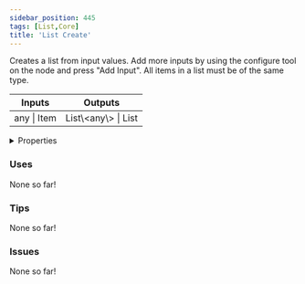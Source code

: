 ```yaml
---
sidebar_position: 445
tags: [List,Core]
title: 'List Create'
---
```


Creates a list from input values. Add more inputs by using the configure tool on the node and press "Add Input". All items in a list must be of the same type.



<IChip uuid="542d3256-0d51-4c33-a2a1-fbc44b7e1f07"/>

<table><thead><tr><th>Inputs</th><th>Outputs</th></tr></thead><tbody><tr><td>any | Item</td><td>List\&lt;any\&gt; | List</td></tr></tbody></table>

<details>
  <summary>Properties</summary>
  <div>
    <div>
    <table>
      <tbody>
        <tr>
          <td>Is beta required?</td>
          <td>No</td>
        </tr>
        <tr>
          <td>Is chip a trolling risk?</td>
          <td>No</td>
        </tr>
        <tr>
          <td>Is chip a role assignment risk?</td>
          <td>No</td>
        </tr>
        <tr>
          <td>Chip UUID</td>
          <td>542d3256-0d51-4c33-a2a1-fbc44b7e1f07</td>
        </tr>
        <tr>
          <td>Room availability</td>
          <td>Available everywhere</td>
        </tr>
      </tbody>
    </table>
    </div>
  </div>
</details>

### Uses

None so far!

### Tips

None so far!

### Issues

None so far!
